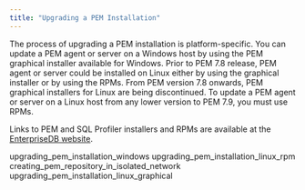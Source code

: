 ```yaml
---
title: "Upgrading a PEM Installation"
---
```


<div id="upgrading_pem_installation" class="registered_link"></div>

The process of upgrading a PEM installation is platform-specific. You can update a PEM agent or server on a Windows host by using the PEM graphical installer available for Windows. Prior to PEM 7.8 release, PEM agent or server could be installed on Linux either by using the graphical installer or by using the RPMs. From PEM version 7.8 onwards, PEM graphical installers for Linux are being discontinued. To update a PEM agent or server on a Linux host from any lower version to PEM 7.9, you must use RPMs.

Links to PEM and SQL Profiler installers and RPMs are available at the [EnterpriseDB website](https://www.enterprisedb.com/enterprise-postgres/edb-postgres-enterprise-manager-pem/).

<div class="toctree">

upgrading_pem_installation_windows upgrading_pem_installation_linux_rpm creating_pem_repository_in_isolated_network upgrading_pem_installation_linux_graphical

</div>

